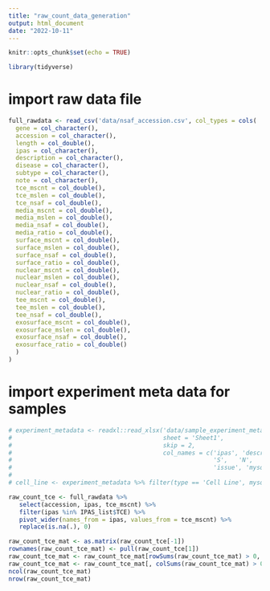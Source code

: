 ```yaml
---
title: "raw_count_data_generation"
output: html_document
date: "2022-10-11"
---
```


```r
knitr::opts_chunk$set(echo = TRUE)
```




```r
library(tidyverse)
```


# import raw data file
```r
full_rawdata <- read_csv('data/nsaf_accession.csv', col_types = cols(
  gene = col_character(),
  accession = col_character(),
  length = col_double(),
  ipas = col_character(),
  description = col_character(),
  disease = col_character(),
  subtype = col_character(),
  note = col_character(),
  tce_mscnt = col_double(),
  tce_mslen = col_double(),
  tce_nsaf = col_double(),
  media_mscnt = col_double(),
  media_mslen = col_double(),
  media_nsaf = col_double(),
  media_ratio = col_double(),
  surface_mscnt = col_double(),
  surface_mslen = col_double(),
  surface_nsaf = col_double(),
  surface_ratio = col_double(),
  nuclear_mscnt = col_double(),
  nuclear_mslen = col_double(),
  nuclear_nsaf = col_double(),
  nuclear_ratio = col_double(),
  tee_mscnt = col_double(),
  tee_mslen = col_double(),
  tee_nsaf = col_double(),
  exosurface_mscnt = col_double(),
  exosurface_mslen = col_double(),
  exosurface_nsaf = col_double(),
  exosurface_ratio = col_double()
  )
)
```

# import experiment meta data for samples
```r
# experiment_metadata <- readxl::read_xlsx('data/sample_experiment_metadata.xlsx', 
#                                          sheet = 'Sheet1', 
#                                          skip = 2,
#                                          col_names = c('ipas', 'description', 'type', 'organism', 'disease', 'subtype', 'note',
#                                                        'S',	'N',	'S',	'N',	 'S',	'N',	'S',	'N',	'S',	'N',	'S',	'N',	'S',	'N',
#                                                        'issue', 'mysql', 'mongo'))
# 
# cell_line <- experiment_metadata %>% filter(type == 'Cell Line', mysql == '1701') %>% select(ipas) %>% pull
```


```r
raw_count_tce <- full_rawdata %>% 
   select(accession, ipas, tce_mscnt) %>%
   filter(ipas %in% IPAS_list$TCE) %>%
   pivot_wider(names_from = ipas, values_from = tce_mscnt) %>% 
   replace(is.na(.), 0)
```


```r
raw_count_tce_mat <- as.matrix(raw_count_tce[-1])
rownames(raw_count_tce_mat) <- pull(raw_count_tce[1])
raw_count_tce_mat <- raw_count_tce_mat[rowSums(raw_count_tce_mat) > 0, ]
raw_count_tce_mat <- raw_count_tce_mat[, colSums(raw_count_tce_mat) > 0 ]
ncol(raw_count_tce_mat)
nrow(raw_count_tce_mat)
```


```r

```


